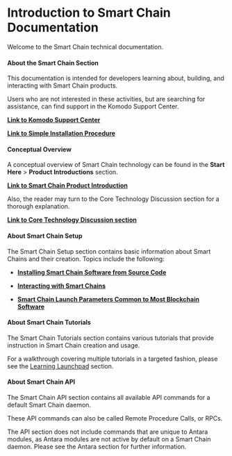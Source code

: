 # Introduction to Smart Chain Documentation

Welcome to the Smart Chain technical documentation.

#### About the Smart Chain Section

This documentation is intended for developers learning about, building, and interacting with Smart Chain products.

Users who are not interested in these activities, but are searching for assistance, can find support in the Komodo Support Center.

[<b>Link to Komodo Support Center</b>](https://support.komodoplatform.com/support/home)

[<b>Link to Simple Installation Procedure</b>](/start-here/about-komodo-platform/simple-installations#simple-installations)

#### Conceptual Overview

A conceptual overview of Smart Chain technology can be found in the <b>Start Here</b> > <b>Product Introductions</b> section.

[<b>Link to Smart Chain Product Introduction</b>](/start-here/about-komodo-platform/product-introductions#smart-chains-antara)

Also, the reader may turn to the Core Technology Discussion section for a thorough explanation.

[<b>Link to Core Technology Discussion section</b>](/start-here/core-technology-discussions/introduction)

#### About Smart Chain Setup

The Smart Chain Setup section contains basic information about Smart Chains and their creation. Topics include the following:

- [<b>Installing Smart Chain Software from Source Code</b>](/smart-chains/setup/installing-from-source#installing-smart-chain-software-from-source-code)
- [<b>Interacting with Smart Chains</b>](/smart-chains/setup/interacting-with-smart-chains)

- [<b>Smart Chain Launch Parameters Common to Most Blockchain Software</b>](/smart-chains/setup/common-runtime-parameters)

#### About Smart Chain Tutorials

The Smart Chain Tutorials section contains various tutorials that provide instruction in Smart Chain creation and usage.

For a walkthrough covering multiple tutorials in a targeted fashion, please see the [Learning Launchpad](/start-here/learning-launchpad/learning-path-outline) section.

#### About Smart Chain API

The Smart Chain API section contains all available API commands for a default Smart Chain daemon.

These API commands can also be called Remote Procedure Calls, or RPCs.

The API section does not include commands that are unique to Antara modules, as Antara modules are not active by default on a Smart Chain daemon. Please see the Antara section for further information.
